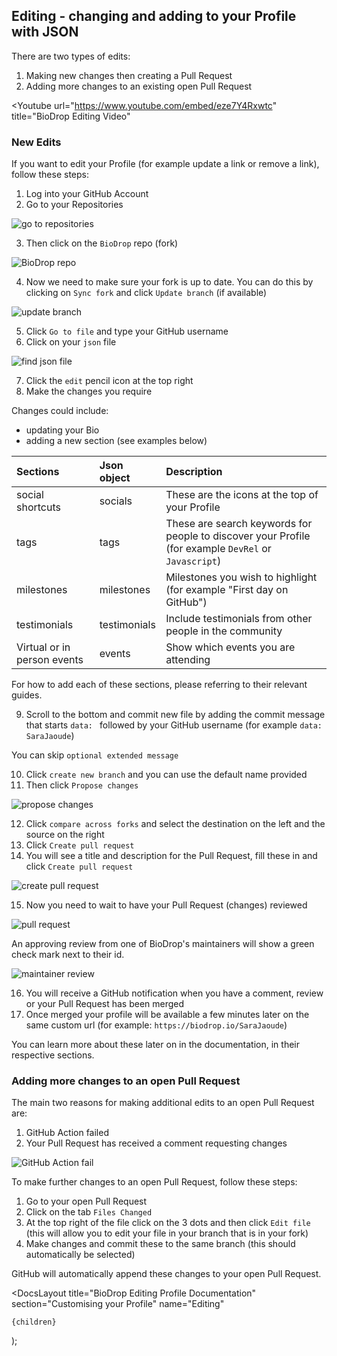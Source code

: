
## Editing - changing and adding to your Profile with JSON

There are two types of edits:

1. Making new changes then creating a Pull Request
2. Adding more changes to an existing open Pull Request

<Youtube
  url="https://www.youtube.com/embed/eze7Y4Rxwtc"
  title="BioDrop Editing Video"
></Youtube>

### New Edits

If you want to edit your Profile (for example update a link or remove a link), follow these steps:

1. Log into your GitHub Account
2. Go to your Repositories

![go to repositories](https://user-images.githubusercontent.com/82668196/208293646-6fbbabe6-f6c6-429f-aaa4-fc77876ce691.png)

3. Then click on the `BioDrop` repo (fork)

![BioDrop repo](https://user-images.githubusercontent.com/82668196/208293648-efd3e4ef-2094-4e42-ad33-3e09286c8809.png)

4. Now we need to make sure your fork is up to date. You can do this by clicking on `Sync fork` and click `Update branch` (if available)

![update branch](https://user-images.githubusercontent.com/82668196/208293657-8e0508c7-f8aa-45db-9f98-2ce9662ac1d8.png)

5. Click `Go to file` and type your GitHub username
6. Click on your `json` file

![find json file](https://user-images.githubusercontent.com/82668196/208293664-85ac522b-6fc4-4e79-863f-389d8a337f43.png)

7. Click the `edit` pencil icon at the top right
8. Make the changes you require

Changes could include:

- updating your Bio
- adding a new section (see examples below)

| Sections                    | Json object  | Description                                                                                          |
| :-------------------------- | :----------- | :--------------------------------------------------------------------------------------------------- |
| social shortcuts            | socials      | These are the icons at the top of your Profile                                                       |
| tags                        | tags         | These are search keywords for people to discover your Profile (for example `DevRel` or `Javascript`) |
| milestones                  | milestones   | Milestones you wish to highlight (for example "First day on GitHub")                                 |
| testimonials                | testimonials | Include testimonials from other people in the community                                              |
| Virtual or in person events | events       | Show which events you are attending                                                                  |

For how to add each of these sections, please referring to their relevant guides.

9. Scroll to the bottom and commit new file by adding the commit message that starts `data: ` followed by your GitHub username (for example `data: SaraJaoude`)

You can skip `optional extended message`

10. Click `create new branch` and you can use the default name provided
11. Then click `Propose changes`

![propose changes](https://user-images.githubusercontent.com/82668196/208293672-3c9480d3-9cf0-452c-8f5f-48559246bc2e.png)

12. Click `compare across forks` and select the destination on the left and the source on the right
13. Click `Create pull request`
14. You will see a title and description for the Pull Request, fill these in and click `Create pull request`

![create pull request](https://user-images.githubusercontent.com/82668196/208293677-79bd2bb8-ee23-4aed-bfef-ea438a9ef3c5.png)

15. Now you need to wait to have your Pull Request (changes) reviewed

![pull request](https://user-images.githubusercontent.com/82668196/208293679-822b4d1e-ecc9-49f5-b363-4a0ecf9922f4.png)

An approving review from one of BioDrop's maintainers will show a green check mark next to their id.

![maintainer review](https://user-images.githubusercontent.com/35927536/217060602-ba3678d1-f655-4805-a47d-e40f1ddcd59f.png)

16. You will receive a GitHub notification when you have a comment, review or your Pull Request has been merged
17. Once merged your profile will be available a few minutes later on the same custom url (for example: <Link href="https://biodrop.io/SaraJaoude">`https://biodrop.io/SaraJaoude`</Link>)

You can learn more about these later on in the documentation, in their respective sections.

### Adding more changes to an open Pull Request

The main two reasons for making additional edits to an open Pull Request are:

1. GitHub Action failed
2. Your Pull Request has received a comment requesting changes

![GitHub Action fail](https://user-images.githubusercontent.com/82668196/208976820-242c8b87-2108-480a-9882-a1f8dc652e89.png)

To make further changes to an open Pull Request, follow these steps:

1. Go to your open Pull Request
2. Click on the tab `Files Changed`
3. At the top right of the file click on the 3 dots and then click `Edit file` (this will allow you to edit your file in your branch that is in your fork)
4. Make changes and commit these to the same branch (this should automatically be selected)

GitHub will automatically append these changes to your open Pull Request.

  <DocsLayout
    title="BioDrop Editing Profile Documentation"
    section="Customising your Profile"
    name="Editing"
  >
    {children}
  </DocsLayout>
);
